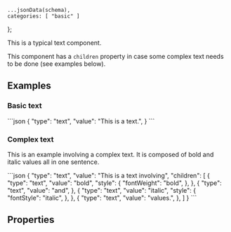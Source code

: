     ...jsonData(schema),
    categories: [ "basic" ]
};

This is a typical text component.

This component has a `children` property in case some complex text needs to be done (see examples below).

## Examples

### Basic text

<CodeBlock>
```json
{
    "type": "text",
    "value": "This is a text.",
}
```
</CodeBlock>

### Complex text

This is an example involving a complex text. It is composed of bold and italic values all in one sentence.

<CodeBlock>
```json
{
    "type": "text",
    "value": "This is a text involving",
    "children": [
        {
            "type": "text",
            "value": "bold",
            "style": {
              "fontWeight": "bold",
            },
        },
        {
            "type": "text",
            "value": "and",
        },
        {
            "type": "text",
            "value": "italic",
            "style": {
              "fontStyle": "italic",
            },
        },
        {
            "type": "text",
            "value": "values.",
        },
    ]
}
```
</CodeBlock>

## Properties
<PropertyTable schema={schema}/>
